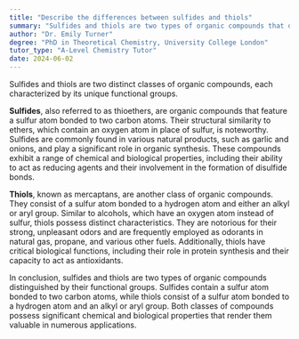 ```yaml
---
title: "Describe the differences between sulfides and thiols"
summary: "Sulfides and thiols are two types of organic compounds that differ in their functional groups."
author: "Dr. Emily Turner"
degree: "PhD in Theoretical Chemistry, University College London"
tutor_type: "A-Level Chemistry Tutor"
date: 2024-06-02
---
```


Sulfides and thiols are two distinct classes of organic compounds, each characterized by its unique functional groups.

**Sulfides**, also referred to as thioethers, are organic compounds that feature a sulfur atom bonded to two carbon atoms. Their structural similarity to ethers, which contain an oxygen atom in place of sulfur, is noteworthy. Sulfides are commonly found in various natural products, such as garlic and onions, and play a significant role in organic synthesis. These compounds exhibit a range of chemical and biological properties, including their ability to act as reducing agents and their involvement in the formation of disulfide bonds.

**Thiols**, known as mercaptans, are another class of organic compounds. They consist of a sulfur atom bonded to a hydrogen atom and either an alkyl or aryl group. Similar to alcohols, which have an oxygen atom instead of sulfur, thiols possess distinct characteristics. They are notorious for their strong, unpleasant odors and are frequently employed as odorants in natural gas, propane, and various other fuels. Additionally, thiols have critical biological functions, including their role in protein synthesis and their capacity to act as antioxidants.

In conclusion, sulfides and thiols are two types of organic compounds distinguished by their functional groups. Sulfides contain a sulfur atom bonded to two carbon atoms, while thiols consist of a sulfur atom bonded to a hydrogen atom and an alkyl or aryl group. Both classes of compounds possess significant chemical and biological properties that render them valuable in numerous applications.
    